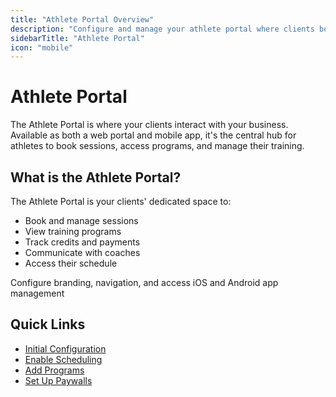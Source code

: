 ```yaml
---
title: "Athlete Portal Overview"
description: "Configure and manage your athlete portal where clients book sessions, view programs, and manage their accounts"
sidebarTitle: "Athlete Portal"
icon: "mobile"
---
```


# Athlete Portal

The Athlete Portal is where your clients interact with your business. Available as both a web portal and mobile app, it's the central hub for athletes to book sessions, access programs, and manage their training.

## What is the Athlete Portal?

The Athlete Portal is your clients' dedicated space to:
- Book and manage sessions
- View training programs
- Track credits and payments
- Communicate with coaches
- Access their schedule

<CardGroup cols={2}>
<Card title="Portal Setup" icon="gear" href="/athlete-portal/setup">
  Configure branding, navigation, and access
</Card>
<Card title="Mobile App" icon="mobile" href="/athlete-portal/mobile-app">
  iOS and Android app management
</Card>
</CardGroup>

## Quick Links

- [Initial Configuration](/athlete-portal/setup/initial-configuration)
- [Enable Scheduling](/athlete-portal/scheduling/athlete-booking-flow)
- [Add Programs](/athlete-portal/programs/program-access)
- [Set Up Paywalls](/athlete-portal/programs/paywall-setup)
